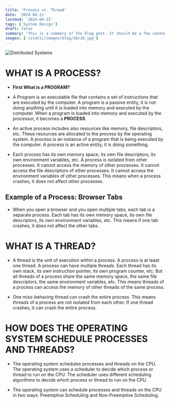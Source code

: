 ```yaml
---
title: 'Process vs. Thread'
date: '2024-04-21'
lastmod: '2024-04-21'
tags: ['System Design']
draft: false
summary: 'This is a summary of the blog post. It should be a few sentences and sum up the content of the post.'
images: ['/static/images/blog/10/10.jpg']
---
```


![Distributed Systems](/static/images/blog/10/10.jpg)

# WHAT IS A PROCESS?

- **First What is a PROGRAM?**

- A Program is an executable file that contains a set of instructions that are executed by the computer. A program is a passive entity, it is not doing anything until it is loaded into memory and executed by the computer. When a program is loaded into memory and executed by the processor, it becomes a **PROCESS**.

- An active process includes also resources like memory, file descriptors, etc. These resources are allocated to the process by the operating system. A process is an instance of a program that is being executed by the computer. A process is an active entity, it is doing something.

- Each process has its own memory space, its own file descriptors, its own environment variables, etc. A process is isolated from other processes. It cannot access the memory of other processes. It cannot access the file descriptors of other processes. It cannot access the environment variables of other processes. This means when a process crashes, it does not affect other processes.

## Example of a Process: Browser Tabs

- When you open a browser and you open multiple tabs, each tab is a separate process. Each tab has its own memory space, its own file descriptors, its own environment variables, etc. This means if one tab crashes, it does not affect the other tabs.

# WHAT IS A THREAD?

- A thread is the unit of execution within a process. A process is at least one thread. A process can have multiple threads. Each thread has its own stack, its own instruction pointer, its own program counter, etc. But all threads of a process share the same memory space, the same file descriptors, the same environment variables, etc. This means threads of a process can access the memory of other threads of the same process.

- One miss-behaving thread can crash the entire process. This means threads of a process are not isolated from each other. If one thread crashes, it can crash the entire process.

# HOW DOES THE OPERATING SYSTEM SCHEDULE PROCESSES AND THREADS?

- The operating system schedules processes and threads on the CPU. The operating system uses a scheduler to decide which process or thread to run on the CPU. The scheduler uses different scheduling algorithms to decide which process or thread to run on the CPU.

- The operating system can schedule processes and threads on the CPU in two ways: Preemptive Scheduling and Non-Preemptive Scheduling.
